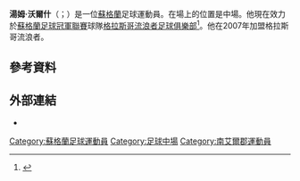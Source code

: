 '''湯姆·沃爾什'''（{{lang-en|Tom Walsh }}；{{bd|1996年|7月11日}}）是一位[[蘇格蘭|蘇格蘭]]足球運動員。在場上的位置是中場。他現在效力於[[蘇格蘭足球冠軍聯賽|蘇格蘭足球冠軍聯賽]]球隊[[格拉斯哥流浪者足球俱樂部|格拉斯哥流浪者足球俱樂部]]<ref>{{Cite news| url=http://www.bbc.co.uk/sport/0/football/29026791| title=Ibrox club loans out seven fringe players| date=2 September 2014| publisher=BBC Sport| accessdate=7 March 2015| work=BBC| archive-date=2014-09-12| archive-url=https://web.archive.org/web/20140912232949/http://www.bbc.co.uk/sport/0/football/29026791| dead-url=no}}</ref>。他在2007年加盟格拉斯哥流浪者。
==參考資料==
{{Reflist}}

==外部連結==
*{{Soccerbase|68567}}

{{DEFAULTSORT:Walsh, Tom}}
[[Category:蘇格蘭足球運動員|Category:蘇格蘭足球運動員]]
[[Category:足球中場|Category:足球中場]]
[[Category:南艾爾郡運動員|Category:南艾爾郡運動員]]